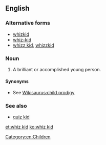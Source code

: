 {{also|whizkid|whiz-kid}}
==English==

===Alternative forms===
* [[whizkid]]
* [[whiz-kid]]
* [[whizz kid]], [[whizzkid]]

===Noun===
{{en-noun|head=[[whiz]] [[kid]]}}

# A brilliant or accomplished young person.

====Synonyms====
* See [[Wikisaurus:child prodigy]]

===See also===
* [[quiz kid]]

[[Category:en:Children]]

[[et:whiz kid]]
[[ko:whiz kid]]